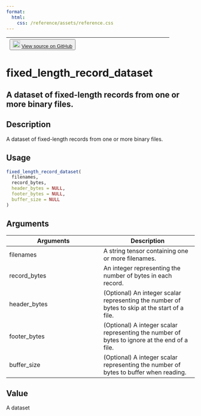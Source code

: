 ```yaml
---
format:
  html:
    css: /reference/assets/reference.css
---
```


| <button class="button"> ![](/reference/assets/GitHub-Mark-32px.png){width="20"} [View source on GitHub](https://github.com/rstudio/tfdatasets//blob/main/R/fixed_length_dataset.R#L18) </button> |
|:------------------------------:|:--------------------------------------:|

# fixed_length_record_dataset

## A dataset of fixed-length records from one or more binary files.

## Description
A dataset of fixed-length records from one or more binary files. 


## Usage
```r
fixed_length_record_dataset( 
  filenames, 
  record_bytes, 
  header_bytes = NULL, 
  footer_bytes = NULL, 
  buffer_size = NULL 
) 
```

## Arguments
|Arguments|Description|
|---|---|
| filenames | A string tensor containing one or more filenames. |
| record_bytes | An integer representing the number of bytes in each record. |
| header_bytes | (Optional) An integer scalar representing the number of bytes to skip at the start of a file. |
| footer_bytes | (Optional) A integer scalar representing the number of bytes to ignore at the end of a file. |
| buffer_size | (Optional) A integer scalar representing the number of bytes to buffer when reading. |



## Value
A dataset 




